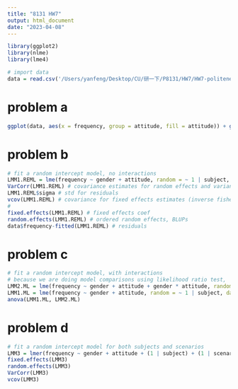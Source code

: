 ```yaml
---
title: "8131 HW7"
output: html_document
date: "2023-04-08"
---
```

```r
library(ggplot2)
library(nlme)
library(lme4)
```

```r
# import data
data = read.csv('/Users/yanfeng/Desktop/CU/研一下/P8131/HW7/HW7-politeness_data.csv')
```

# problem a
```r
ggplot(data, aes(x = frequency, group = attitude, fill = attitude)) + geom_boxplot() + facet_grid("gender")
```

# problem b
```r
# fit a random intercept model, no interactions
LMM1.REML = lme(frequency ~ gender + attitude, random = ~ 1 | subject, data = data, method = 'REML')
VarCorr(LMM1.REML) # covariance estimates for random effects and variance for residuals
LMM1.REML$sigma # std for residuals
vcov(LMM1.REML) # covariance for fixed effects estimates (inverse fisher info)
#
fixed.effects(LMM1.REML) # fixed effects coef
random.effects(LMM1.REML) # ordered random effects, BLUPs
data$frequency-fitted(LMM1.REML) # residuals
```

# problem c
```r
# fit a random intercept model, with interactions
# because we are doing model comparisons using likelihood ratio test, 'ML' instead of 'REML'
LMM2.ML = lme(frequency ~ gender + attitude + gender * attitude, random = ~ 1 | subject, data = data, method = "ML")
LMM1.ML = lme(frequency ~ gender + attitude, random = ~ 1 | subject, data = data, method = "ML")
anova(LMM1.ML, LMM2.ML) 
```

# problem d
```r
# fit a random intercept model for both subjects and scenarios
LMM3 = lmer(frequency ~ gender + attitude + (1 | subject) + (1 | scenario), data = data)
fixed.effects(LMM3)
random.effects(LMM3)
VarCorr(LMM3) 
vcov(LMM3)
```




